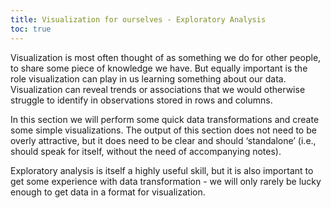 ```yaml
---
title: Visualization for ourselves - Exploratory Analysis
toc: true
---
```


Visualization is most often thought of as something we do for other people, to share some piece of knowledge we have. But equally important is the role visualization can play in us learning something about our data. Visualization can reveal trends or associations that we would otherwise struggle to identify in observations stored in rows and columns. 

In this section we will perform some quick data transformations and create some simple visualizations. The output of this section does not need to be overly attractive, but it does need to be clear and should 'standalone' (i.e., should speak for itself, without the need of accompanying notes).

Exploratory analysis is itself a highly useful skill, but it is also important to get some experience with data transformation - we will only rarely be lucky enough to get data in a format for visualization.